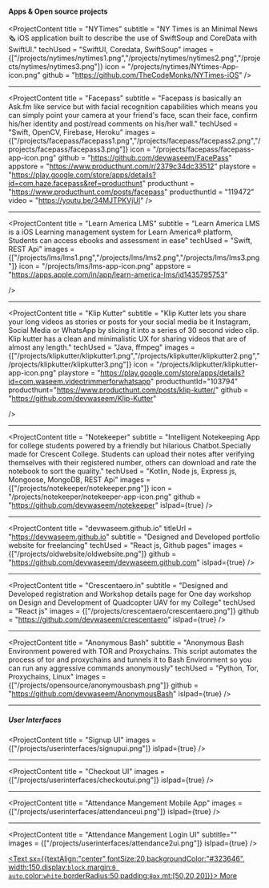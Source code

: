 
#### Apps & Open source projects

<ProjectContent 
    title = "NYTimes"
    subtitle = "NY Times is an Minimal News 🗞 iOS application built to describe the use of SwiftSoup and CoreData with SwiftUI."
    techUsed = "SwiftUI, Coredata, SwiftSoup"
    images = {["/projects/nytimes/nytimes1.png","/projects/nytimes/nytimes2.png","/projects/nytimes/nytimes3.png"]}
    icon = "/projects/nytimes/NYtimes-App-icon.png"
    github = "https://github.com/TheCodeMonks/NYTimes-iOS"
/>

---

<ProjectContent 
    title = "Facepass"
    subtitle = "Facepass is basically an Ask.fm like service but with facial recognition capabilities which means you can simply point your camera at your friend's face, scan their face, confirm his/her identity and post/read comments on his/her wall."
    techUsed = "Swift, OpenCV, Firebase, Heroku"
    images = {["/projects/facepass/facepass1.png","/projects/facepass/facepass2.png","/projects/facepass/facepass3.png"]}
    icon = "/projects/facepass/facepass-app-icon.png"
    github = "https://github.com/devwaseem/FacePass"
    appstore = "https://www.producthunt.com/r/2379c34dc33512"
    playstore = "https://play.google.com/store/apps/details?id=com.haze.facepass&ref=producthunt"
    producthunt = "https://www.producthunt.com/posts/facepass"
    producthuntId = "119472"
    video = "https://youtu.be/34MJTPKVjUI"
/>

---

<ProjectContent 
    title = "Learn America LMS"
    subtitle = "Learn America LMS is a iOS Learning management system  for Learn America® platform, Students can access ebooks and assessment in ease"
    techUsed = "Swift, REST Api"
    images = {["/projects/lms/lms1.png","/projects/lms/lms2.png","/projects/lms/lms3.png"]}
    icon = "/projects/lms/lms-app-icon.png"
    appstore = "https://apps.apple.com/in/app/learn-america-lms/id1435795753"
    
/>

---

<ProjectContent 
    title = "Klip Kutter"
    subtitle = "Klip Kutter lets you share your long videos as stories or posts for your social media be it Instagram, Social Media or WhatsApp by slicing it into a series of 30 second video clip. Klip kutter has a clean and minimalistic UX for sharing videos that are of almost any length."
    techUsed = "Java, ffmpeg"
    images = {["/projects/klipkutter/klipkutter1.png","/projects/klipkutter/klipkutter2.png","/projects/klipkutter/klipkutter3.png"]}
    icon = "/projects/klipkutter/klipkutter-app-icon.png"
    playstore = "https://play.google.com/store/apps/details?id=com.waseem.videotrimmerforwhatsapp"
    producthuntId="103794"
    producthunt="https://www.producthunt.com/posts/klip-kutter/"
    github = "https://github.com/devwaseem/Klip-Kutter"
    
/>

---

<ProjectContent 
    title = "Notekeeper"
    subtitle = "Intelligent Notekeeping App for college students powered by a friendly but hilarious Chatbot.Specially made for Crescent College. Students can upload their notes after verifying themselves with their registered number, others can download and rate the notebook to sort the quality."
    techUsed = "Kotlin, Node js, Express js, Mongoose, MongoDB, REST Api"
    images = {["/projects/notekeeper/notekeeper.png"]}
    icon = "/projects/notekeeper/notekeeper-app-icon.png"
    github = "https://github.com/devwaseem/notekeeper"
    isIpad={true}
/>

---
<ProjectContent 
    title = "devwaseem.github.io"
    titleUrl = "https://devwaseem.github.io"
    subtitle = "Designed and Developed portfolio website for freelancing"
    techUsed = "React js, Github pages"
    images = {["/projects/oldwebsite/oldwebsite.png"]}
    github = "https://github.com/devwaseem/devwaseem.github.com"
    isIpad={true}
/>

---

<ProjectContent 
    title = "Crescentaero.in"
    subtitle = "Designed and Developed registration and Workshop details page for One day workshop on Design and Development of Quadcopter UAV for my College"
    techUsed = "React js"
    images = {["/projects/crescentaero/crescentaero.png"]}
    github = "https://github.com/devwaseem/crescentaero"
    isIpad={true}
/>

---

<ProjectContent 
    title = "Anonymous Bash"
    subtitle = "Anonymous Bash Environment powered with TOR and Proxychains. This script automates the process of tor and proxychains and tunnels it to Bash Environment so you can run any aggressive commands anonymously"
    techUsed = "Python, Tor, Proxychains, Linux"
    images = {["/projects/opensource/anonymousbash.png"]}
    github = "https://github.com/devwaseem/AnonymousBash"
    isIpad={true}
/>

---

##### User Interfaces

<ProjectContent 
    title = "Signup UI"
    images = {["/projects/userinterfaces/signupui.png"]}
    isIpad={true}
/>

---

<ProjectContent 
    title = "Checkout UI"
    images = {["/projects/userinterfaces/checkoutui.png"]}
    isIpad={true}
/>

---


<ProjectContent 
    title = "Attendance Mangement Mobile App"
    images = {["/projects/userinterfaces/attendanceui.png"]}
    isIpad={true}
/>

---

<ProjectContent 
    title = "Attendance Mangement Login UI"
    subtitle=""
    images = {["/projects/userinterfaces/attendance2ui.png"]}
    isIpad={true}
/>

<a href="https://www.uplabs.com/devwaseem" target="_blank"><Text sx={{textAlign:"center",fontSize:20,backgroundColor:"#323646", width:150,display:`block`,margin:`0 auto`,color:`white`,borderRadius:50,padding:`8px`,mt:[50,20,20]}}>
    More
</Text>
</a>


